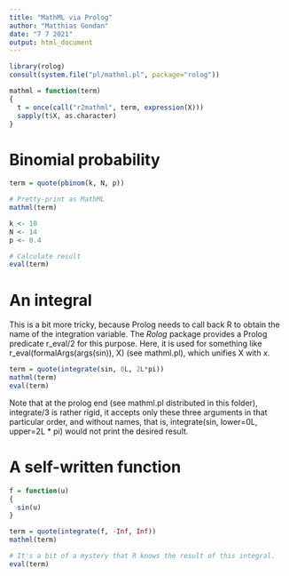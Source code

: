 ---
title: "MathML via Prolog"
author: "Matthias Gondan"
date: "7 7 2021"
output: html_document
---

```{r}
library(rolog)
consult(system.file("pl/mathml.pl", package="rolog"))

mathml = function(term)
{
  t = once(call("r2mathml", term, expression(X)))
  sapply(t$X, as.character)
}
```

# Binomial probability

```{r, results="asis"}
term = quote(pbinom(k, N, p))

# Pretty-print as MathML
mathml(term)

k <- 10
N <- 14
p <- 0.4

# Calculate result
eval(term)
```

# An integral

This is a bit more tricky, because Prolog needs to call back R to obtain the 
name of the integration variable. The _Rolog_ package provides a Prolog
predicate r_eval/2 for this purpose. Here, it is used for something like
r_eval(formalArgs(args(sin)), X) (see mathml.pl), which unifies X with $x$.

```{r, results='asis'}
term = quote(integrate(sin, 0L, 2L*pi))
mathml(term)
eval(term)
```

Note that at the prolog end (see mathml.pl distributed in this folder), 
integrate/3 is rather rigid, it accepts only these three arguments in that 
particular order, and without names, that is, 
integrate(sin, lower=0L, upper=2L * pi) would not print the desired result. 

# A self-written function

```{r, results='asis'}
f = function(u)
{
  sin(u)
}

term = quote(integrate(f, -Inf, Inf))
mathml(term)

# It's a bit of a mystery that R knows the result of this integral.
eval(term)
```
